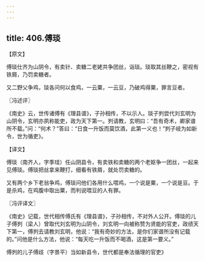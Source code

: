 ```yaml
---
---
---
```

title: 406.傅琰
---



【原文】

傅琰仕齐为山阴令，有卖针、卖糖二老姥共争团丝，诣琰。琰取其丝鞭之，密视有铁屑，乃罚卖糖者。

又二野父争鸡，琰各问何以食鸡，一云粟，一云豆，乃破鸡得粟，罪言豆者。

〖冯述评〗

《南史》云，世传诸傅有《理县谱》，子孙相传，不以示人。琰子刿尝代刘玄明为山阴令，玄明亦夙称能吏，政为天下第一。刿请教，玄明曰：“吾有奇术，卿家谱所不载。”问：“何术？”答曰：“日食一升饭而莫饮酒，此第一义也！”刿子岐为如新令，世为循吏》。

【译文】

傅琰（南齐人，字季珪）任山阴县令，有卖铁和卖糖的两个老妪争一团丝，一起来见傅琰。傅琰把丝拿来鞭打，细看有铁屑，就处罚卖糖的。

又有两个乡下老翁争鸡，傅琰问他们各用什么喂鸡，一个说是粟，一个说是豆。于是杀鸡，在鸡腹中取出粟，而判说喂豆的人有罪。

〖冯评译文〗

《南史》记载，世代相传傅氏有《理县谱》，子孙相传，不对外人公开。傅琰的儿子傅刿（梁人）曾取代刘玄明为山阴令，刘玄明一向被称赞为贤能的官吏，政绩天下第一，傅刿去请教刘玄明，他说：“我有奇妙的方法，是你们家谱所没有记载的。”问他是什么方法，他说：“每天吃一升饭而不喝酒，这是第一要义。”

傅刿的儿子傅歧（字景平）当如新县令，世代都是奉法循理的官吏》